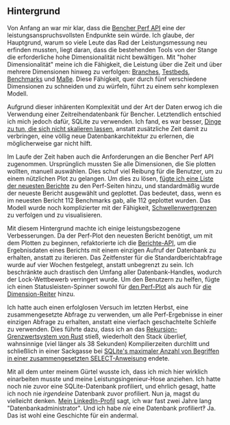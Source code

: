 ## Hintergrund

Von Anfang an war mir klar, dass die [Bencher Perf API][perf query]
eine der leistungsanspruchsvollsten Endpunkte sein würde.
Ich glaube, der Hauptgrund, warum so viele Leute das Rad der Leistungsmessung neu erfinden mussten, 
liegt daran, dass die bestehenden Tools von der Stange die erforderliche hohe Dimensionalität nicht bewältigen.
Mit "hoher Dimensionalität" meine ich die Fähigkeit, die Leistung über die Zeit und über mehrere Dimensionen hinweg zu verfolgen:
[Branches][branch], [Testbeds][testbed], [Benchmarks][benchmarks] und [Maße][measures].
Diese Fähigkeit, quer durch fünf verschiedene Dimensionen zu schneiden und zu würfeln, führt zu einem sehr komplexen Modell.

Aufgrund dieser inhärenten Komplexität und der Art der Daten
erwog ich die Verwendung einer Zeitreihendatenbank für Bencher.
Letztendlich entschied ich mich jedoch dafür, SQLite zu verwenden.
Ich fand, es war besser, [Dinge zu tun, die sich nicht skalieren lassen][do things that dont scale],
anstatt zusätzliche Zeit damit zu verbringen, eine völlig neue Datenbankarchitektur zu erlernen, die möglicherweise gar nicht hilft.

Im Laufe der Zeit haben auch die Anforderungen an die Bencher Perf API zugenommen.
Ursprünglich mussten Sie alle Dimensionen, die Sie plotten wollten, manuell auswählen.
Dies schuf viel Reibung für die Benutzer, um zu einem nützlichen Plot zu gelangen.
Um dies zu lösen, [fügte ich eine Liste der neuesten Berichte][github issue 133] zu den Perf-Seiten hinzu,
und standardmäßig wurde der neueste Bericht ausgewählt und geplottet.
Das bedeutet, dass, wenn es im neuesten Bericht 112 Benchmarks gab, alle 112 geplottet wurden.
Das Modell wurde noch komplizierter mit der Fähigkeit, [Schwellenwertgrenzen][thresholds] zu verfolgen und zu visualisieren.

Mit diesem Hintergrund machte ich einige leistungsbezogene Verbesserungen.
Da der Perf-Plot den neuesten Bericht benötigt, um mit dem Plotten zu beginnen,
refaktorierte ich die [Berichte-API][reports api], um die Ergebnisdaten eines Berichts mit einem einzigen Aufruf der Datenbank zu erhalten, anstatt zu iterieren.
Das Zeitfenster für die Standardberichtabfrage wurde auf vier Wochen festgelegt, anstatt unbegrenzt zu sein.
Ich beschränkte auch drastisch den Umfang aller Datenbank-Handles, wodurch der Lock-Wettbewerb verringert wurde.
Um den Benutzern zu helfen, fügte ich einen Statusleisten-Spinner sowohl für [den Perf-Plot][bencher v0317] als auch für [die Dimension-Reiter][bencher v045] hinzu.

Ich hatte auch einen erfolglosen Versuch im letzten Herbst, eine zusammengesetzte Abfrage zu verwenden, um alle Perf-Ergebnisse in einer einzigen Abfrage zu erhalten,
anstatt eine vierfach geschachtelte Schleife zu verwenden.
Dies führte dazu, dass ich an das [Rekursion-Grenzwertsystem von Rust][recusion limit] stieß,
wiederholt den Stack überlief,
wahnsinnige (viel länger als 38 Sekunden) Kompilierzeiten durchlitt
und schließlich in einer Sackgasse bei [SQLite's maximaler Anzahl von Begriffen in einer zusammengesetzten SELECT-Anweisung][sqlite limits] endete.

Mit all dem unter meinem Gürtel wusste ich, dass ich mich hier wirklich einarbeiten musste
und meine Leistungsingenieur-Hose anziehen.
Ich hatte noch nie zuvor eine SQLite-Datenbank profiliert,
und ehrlich gesagt, hatte ich noch nie _irgendeine_ Datenbank zuvor profiliert.
Nun ja, magst du vielleicht denken.
[Mein LinkedIn-Profil][linkedin epompeii] sagt, ich war fast zwei Jahre lang "Datenbankadministrator".
Und ich habe _nie_ eine Datenbank profiliert‽
Ja. Das ist wohl eine Geschichte für ein andermal.

[do things that dont scale]: https://paulgraham.com/ds.html
[github issue 133]: https://github.com/bencherdev/bencher/issues/133
[recusion limit]: https://doc.rust-lang.org/reference/attributes/limits.html#the-recursion_limit-attribute
[sqlite limits]: https://www.sqlite.org/limits.html
[linkedin epompeii]: https://www.linkedin.com/in/epompeii/

[perf query]: /de/docs/api/projects/perf/#get-v0projectsprojectperf
[prior art]: /de/docs/reference/prior-art/#benchmark-tracking-tools
[branch]: /de/docs/explanation/benchmarking/#branch
[testbed]: /de/docs/explanation/benchmarking/#testbed
[benchmarks]: /de/docs/explanation/benchmarking/#benchmark
[measures]: /de/docs/explanation/benchmarking/#measure
[thresholds]: /de/docs/explanation/thresholds/
[reports api]: /de/docs/api/projects/reports/#get-v0projectsprojectreports
[bencher v0317]: /de/docs/reference/changelog/#v0317
[bencher v045]: /de/docs/reference/changelog/#v045